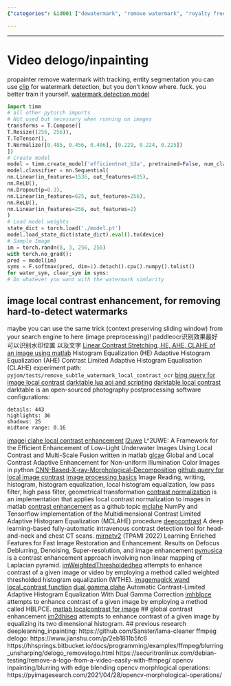 ```yaml
---
{"categories": &id001 ["dewatermark", "remove watermark", "royalty free", "stub"], "category": "AI", "date": "2022-05-31 06:13:58", "description": "This article compares two methods for detecting and removing watermarks. Comment A focuses on video watermarks using specific transforms/models, while Comment B emphasizes local contrast enhancement for subtle watermark detection improvements.", "tags": *id001, "title": "Video delogo_inpainting"}

---
```


------
# Video delogo/inpainting
propainter remove watermark with tracking, entity segmentation
you can use [clip](https://github.com/LAION-AI/LAION-5B-WatermarkDetection) for watermark detection, but you don't know where. fuck. you better train it yourself.
[watermark detection model](https://wandb.ai/arkseal/laion-watermark-detection/artifacts/model/model/f88165bb9d2cbccc51b5)
```python
import timm
# all other pytorch imports
# Not used but necessary when running on images
transforms = T.Compose([
T.Resize((256, 256)),
T.ToTensor(),
T.Normalize([0.485, 0.456, 0.406], [0.229, 0.224, 0.225])
])
# Create model
model = timm.create_model('efficientnet_b3a', pretrained=False, num_classes=2)
model.classifier = nn.Sequential(
nn.Linear(in_features=1536, out_features=625),
nn.ReLU(),
nn.Dropout(p=0.3),
nn.Linear(in_features=625, out_features=256),
nn.ReLU(),
nn.Linear(in_features=256, out_features=2)
)
# Load model weights
state_dict = torch.load('./model.pt')
model.load_state_dict(state_dict).eval().to(device)
# Sample Image
im = torch.randn(8, 3, 256, 256)
with torch.no_grad():
pred = model(im)
syms = F.softmax(pred, dim=1).detach().cpu().numpy().tolist()
for water_sym, clear_sym in syms:
# Do whatever you want with the watermark simlarity
```
## image local contrast enhancement, for removing hard-to-detect watermarks
maybe you can use the same trick (context preserving sliding window) from your search engine to here (image preprocessing)!
paddleocr识别效果最好 可以识别水印位置 以及文字
[Linear Contrast Stretching, HE, AHE, CLAHE of an image using matlab](https://github.com/Tejesh-Raut/Image-Linear-Contrast-Stretching-HE-AHE-CLAHE-Gray-Scale-Transformation)
Histogram Equalization (HE)
Adaptive Histogram Equalization (AHE)
Contrast Limited Adaptive Histogram Equalisation (CLAHE)
experiment path:
`pyjom/tests/remove_subtle_watermark_local_contrast_ocr`
[bing query for image local contrast](https://cn.bing.com/search?q=image+local+contrast&qs=n&form=QBRE&sp=-1&pq=image+local+contrast&sc=2-20&sk=&cvid=55BB4B6B6AE74F8FA6271F34C6201403&ghsh=0&ghacc=0&ghpl=)
[darktable lua api and scripting](https://darktable-org.github.io/luadocs/lua.scripts.manual/scripts/examples/api_version)
[darktable local contrast](https://docs.darktable.org/usermanual/development/en/module-reference/processing-modules/local-contrast/) darktable is an open-sourced photography postprocessing software
configurations:
```log
details: 443
highlights: 36
shadows: 25
midtone range: 0.16
```
[imagej clahe local contrast enhancement](https://imagej.net/plugins/clahe)
[l2uwe](https://github.com/tunai/l2uwe) L^2UWE: A Framework for the Efficient Enhancement of Low-Light Underwater Images Using Local Contrast and Multi-Scale Fusion written in matlab
[glcae](https://github.com/pengyan510/glcae) Global and Local Contrast Adaptive Enhancement for Non-uniform Illumination Color Images in python
[CNN-Based-X-ray-Morphological-Decomposition](https://github.com/tahanimadmad/CNN-Based-X-ray-Morphological-Decomposition-)
[github query for local image contrast](https://github.com/search?p=2&q=image+local+contrast&type=Repositories)
[image processing basics](https://github.com/Auggen21/image_processing_basics) Image Reading, writing, histogram, histogram equalization, local histogram equalization, low pass filter, high pass filter, geometrical transformation
[contrast normalization](https://github.com/Dinista/Contrast-Normalization) is an implementation that applies local contrast normalization to images in matlab
[contrast enhancement](https://github.com/topics/contrast-enhancement?l=python) as a github topic
[mclahe](https://github.com/VincentStimper/mclahe) NumPy and Tensorflow implementation of the Multidimensional Contrast Limited Adaptive Histogram Equalization (MCLAHE) procedure
[deepcontrast](https://github.com/AIM-Harvard/DeepContrast) A deep learning-based fully-automatic intravenous contrast detection tool for head-and-neck and chest CT scans.
[mirnetv2](https://github.com/swz30/MIRNetv2) (TPAMI 2022) Learning Enriched Features for Fast Image Restoration and Enhancement. Results on Defocus Deblurring, Denoising, Super-resolution, and image enhancement
[pymusica](https://github.com/lafith/pymusica) is a contrast enhancement approach involving non linear mapping of Laplacian pyramid.
[imWeightedThresholdedheq](https://github.com/Mamdasn/imWeightedThresholdedheq) attempts to enhance contrast of a given image or video by employing a method called weighted thresholded histogram equalization (WTHE).
[imagemagick wand local_contrast function](https://www.geeksforgeeks.org/wand-local_contrast-function-python/)
[dual gamma clahe](https://github.com/dimimal/dual_gamma_clahe) Automatic Contrast-Limited Adaptive Histogram Equalization With Dual Gamma Correction
[imhblpce](https://github.com/Mamdasn/imhblpce) attempts to enhance contrast of a given image by employing a method called HBLPCE.
[matlab localcontrast for image](https://ww2.mathworks.cn/help/images/ref/localcontrast.html)
## global contrast enhancement
[im2dhiseq](https://github.com/Mamdasn/im2dhisteq)  attempts to enhance contrast of a given image by equalizing its two dimensional histogram.
## previous research
deeplearning_inpainting:
https://github.com/Sanster/lama-cleaner
ffmpeg delogo:
https://www.jianshu.com/p/2eb1811b5fc6
https://hhsprings.bitbucket.io/docs/programming/examples/ffmpeg/blurring_unsharping/delogo_removelogo.html
https://securitronlinux.com/debian-testing/remove-a-logo-from-a-video-easily-with-ffmpeg/
opencv inpainting/blurring with edge blending
opencv morphlogical operations:
https://pyimagesearch.com/2021/04/28/opencv-morphological-operations/
